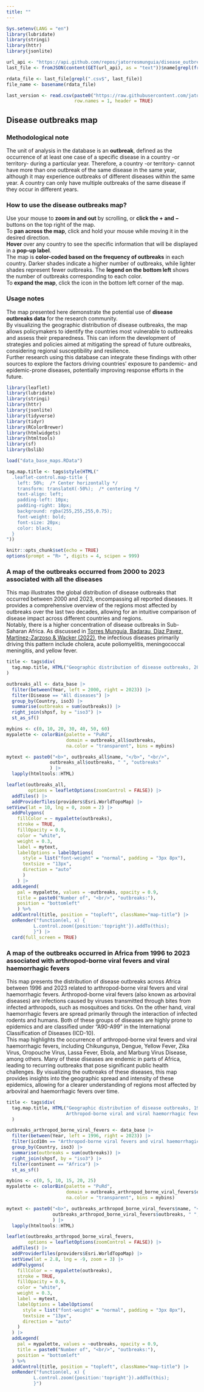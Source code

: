 ---
title: ""
---

```{r load_data, include=FALSE, message=FALSE, warning=FALSE}

Sys.setenv(LANG = "en")
library(lubridate)
library(stringi)
library(httr)
library(jsonlite)

url_api <- "https://api.github.com/repos/jatorresmunguia/disease_outbreak_news/contents/Last%20update"
last_file <- fromJSON(content(GET(url_api), as = "text"))$name[grepl(fromJSON(content(GET(url_api), as = "text"))$name, pattern = paste0("^outbreaks"))]

rdata_file <- last_file[grepl(".csv$", last_file)]
file_name <- basename(rdata_file)

last_version <- read.csv(paste0("https://raw.githubusercontent.com/jatorresmunguia/disease_outbreak_news/refs/heads/main/Last%20update", "/", rdata_file),
                         row.names = 1, header = TRUE)

```
## Disease outbreaks map
::: {.callout-important appearance="simple" collapse="true"}
### Methodological note
The unit of analysis in the database is an **outbreak**, defined as the occurrence of at least one case of a specific disease in a country -or territory- during a particular year. Therefore, a country -or territory- cannot have more than one outbreak of the same disease in the same year, although it may experience outbreaks of different diseases within the same year. A country can only have multiple outbreaks of the same disease if they occur in different years.
:::

::: {.callout-caution appearance="simple" collapse="true"}
### How to use the disease outbreaks map?
Use your mouse to **zoom in and out** by scrolling, or **click the + and −** buttons on the top right of the map.<br>
To **pan across the map**, click and hold your mouse while moving it in the desired direction.<br>
**Hover** over any country to see the specific information that will be displayed in a **pop-up label**.<br>
The map is **color-coded based on the frequency of outbreaks** in each country. Darker shades indicate a higher number of outbreaks, while lighter shades represent fewer outbreaks. The **legend on the bottom left** shows the number of outbreaks corresponding to each color. <br>
To **expand the map**, click the icon in the bottom left corner of the map.
:::

::: {.callout-tip appearance="simple" collapse="true"}
### Usage notes
The map presented here demonstrate the potential use of **disease outbreaks data** for the research community.<br> 
By visualizing the geographic distribution of disease outbreaks, the map allows policymakers to identify the countries most vulnerable to outbreaks and assess their preparedness. This can inform the development of strategies and policies aimed at mitigating the spread of future outbreaks, considering regional susceptibility and resilience. <br> 
Further research using this database can integrate these findings with other sources to explore the factors driving countries' exposure to pandemic- and epidemic-prone diseases, potentially improving response efforts in the future.
:::

```{r map_outbreaks_config, include=FALSE, message=FALSE, warning=FALSE, echo=FALSE}
library(leaflet)
library(lubridate)
library(stringi)
library(httr)
library(jsonlite)
library(tidyverse)
library(tidyr)
library(RColorBrewer)
library(htmlwidgets)
library(htmltools)
library(sf)
library(bslib)

load("data_base_maps.RData")

tag.map.title <- tags$style(HTML("
  .leaflet-control.map-title { 
    left: 50%;  /* Center horizontally */
    transform: translateX(-50%);  /* centering */
    text-align: left;
    padding-left: 10px; 
    padding-right: 10px; 
    background: rgba(255,255,255,0.75);
    font-weight: bold;
    font-size: 20px;
    color: black;
  }
"))

knitr::opts_chunk$set(echo = TRUE)
options(prompt = "R> ", digits = 4, scipen = 999)

```

### A map of the outbreaks occurred from 2000 to 2023 associated with all the diseases
This map illustrates the global distribution of disease outbreaks that occurred between 2000 and 2023, encompassing all reported diseases. It provides a comprehensive overview of the regions most affected by outbreaks over the last two decades, allowing for an intuitive comparison of disease impact across different countries and regions. <br>
Notably, there is a higher concentration of disease outbreaks in Sub-Saharan Africa. As discussed in <a href="https://doi.org/10.1038/s41597-022-01797-2" target="_blank">Torres Munguía, Badarau, Díaz Pavez, Martínez-Zarzoso & Wacker (2022)</a>, the infectious diseases primarily driving this pattern include cholera, acute poliomyelitis, meningococcal meningitis, and yellow fever.

```{r map_outbreaks_all, include=TRUE, message=FALSE, warning=FALSE, echo=FALSE}

title <- tags$div(
  tag.map.title, HTML("Geographic distribution of disease outbreaks, 2000-2023")
)

outbreaks_all <- data_base |> 
  filter(between(Year, left = 2000, right = 2023)) |>
  filter(Disease == "All diseases") |>
  group_by(Country, iso3) |>
  summarise(outbreaks = sum(outbreaks)) |>
  right_join(shpsf, by = "iso3") |>
  st_as_sf() 

mybins <- c(0, 10, 20, 30, 40, 50, 60)
mypalette <- colorBin(palette = "PuRd", 
                      domain = outbreaks_all$outbreaks,
                      na.color = "transparent", bins = mybins)

mytext <- paste0("<b>", outbreaks_all$name, "</b>", "<br/>",
                outbreaks_all$outbreaks, " ", "outbreaks"
                ) |>
  lapply(htmltools::HTML)

leaflet(outbreaks_all,
        options = leafletOptions(zoomControl = FALSE)) |>
  addTiles() |> 
  addProviderTiles(providers$Esri.WorldTopoMap) |>
setView(lat = 10, lng = 0, zoom = 2) |>
  addPolygons(
    fillColor = ~ mypalette(outbreaks),
    stroke = TRUE,
    fillOpacity = 0.9,
    color = "white",
    weight = 0.3,
    label = mytext,
    labelOptions = labelOptions(
      style = list("font-weight" = "normal", padding = "3px 8px"),
      textsize = "13px",
      direction = "auto"
      )
    ) |>
  addLegend(
    pal = mypalette, values = ~outbreaks, opacity = 0.9,
    title = paste0("Number of", "<br/>", "outbreaks:"),
    position = "bottomleft"
    ) %>%
  addControl(title, position = "topleft", className="map-title") |>
  onRender("function(el, x) {
          L.control.zoom({position:'topright'}).addTo(this);
          }") |>
  card(full_screen = TRUE)

```


### A map of the outbreaks occurred in Africa from 1996 to 2023 associated with arthropod-borne viral fevers and viral haemorrhagic fevers
This map presents the distribution of disease outbreaks across Africa between 1996 and 2023 related to arthropod-borne viral fevers and viral haemorrhagic fevers. Arthropod-borne viral fevers (also known as arboviral diseases) are infections caused by viruses transmitted through bites from infected arthropods, such as mosquitoes and ticks. On the other hand, viral haemorrhagic fevers are spread primarily through the interaction of infected rodents and humans. Both of these groups of diseases are highly prone to epidemics and are classified under "A90-A99" in the International Classification of Diseases (ICD-10). <br>
This map highlights the occurrence of arthropod-borne viral fevers and viral haemorrhagic fevers, including Chikungunya, Dengue, Yellow Fever, Zika Virus, Oropouche Virus, Lassa Fever, Ebola, and Marburg Virus Disease, among others. Many of these diseases are endemic in parts of Africa, leading to recurring outbreaks that pose significant public health challenges. By visualizing the outbreaks of these diseases, this map provides insights into the geographic spread and intensity of these epidemics, allowing for a clearer understanding of regions most affected by arboviral and haemorrhagic fevers over time.
```{r map_outbreaks_viral_fevers, include=TRUE, message=FALSE, warning=FALSE, echo=FALSE}

title <- tags$div(
  tag.map.title, HTML("Geographic distribution of disease outbreaks, 1996-2023 <br> 
                      Arthropod-borne viral and viral haemorrhagic fevers in Africa")
  )

outbreaks_arthropod_borne_viral_fevers <- data_base |> 
  filter(between(Year, left = 1996, right = 2023)) |>
  filter(icd10n == "Arthropod-borne viral fevers and viral haemorrhagic fevers") |>
  group_by(Country, iso3) |>
  summarise(outbreaks = sum(outbreaks)) |>
  right_join(shpsf, by = "iso3") |>
  filter(continent == "Africa") |>
  st_as_sf() 

mybins <- c(0, 5, 10, 15, 20, 25)
mypalette <- colorBin(palette = "PuRd", 
                      domain = outbreaks_arthropod_borne_viral_fevers$outbreaks,
                      na.color = "transparent", bins = mybins)

mytext <- paste0("<b>", outbreaks_arthropod_borne_viral_fevers$name, "</b>", "<br/>",
                 outbreaks_arthropod_borne_viral_fevers$outbreaks, " ", "outbreaks"
                 ) |>
  lapply(htmltools::HTML)

leaflet(outbreaks_arthropod_borne_viral_fevers,
        options = leafletOptions(zoomControl = FALSE)) |>
  addTiles() |> 
  addProviderTiles(providers$Esri.WorldTopoMap) |>
  setView(lat = 2.8, lng = -9, zoom = 3) |>
  addPolygons(
    fillColor = ~ mypalette(outbreaks),
    stroke = TRUE,
    fillOpacity = 0.9,
    color = "white",
    weight = 0.3,
    label = mytext,
    labelOptions = labelOptions(
      style = list("font-weight" = "normal", padding = "3px 8px"),
      textsize = "13px",
      direction = "auto"
    )
  ) |>
  addLegend(
    pal = mypalette, values = ~outbreaks, opacity = 0.9,
    title = paste0("Number of", "<br/>", "outbreaks:"),
    position = "bottomleft"
  ) %>%
  addControl(title, position = "topleft", className="map-title") |>
  onRender("function(el, x) {
          L.control.zoom({position:'topright'}).addTo(this);
          }")

```

